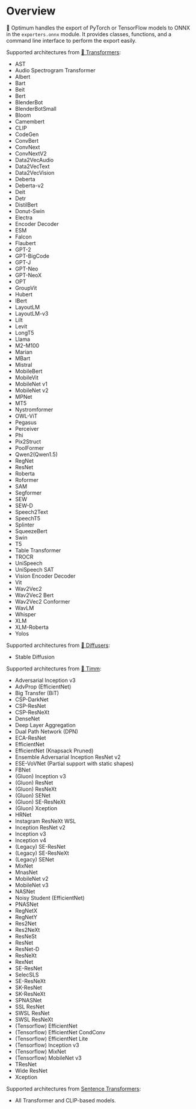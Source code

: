 <!--Copyright 2023 The HuggingFace Team. All rights reserved.

Licensed under the Apache License, Version 2.0 (the "License"); you may not use this file except in compliance with
the License. You may obtain a copy of the License at

http://www.apache.org/licenses/LICENSE-2.0

Unless required by applicable law or agreed to in writing, software distributed under the License is distributed on
an "AS IS" BASIS, WITHOUT WARRANTIES OR CONDITIONS OF ANY KIND, either express or implied. See the License for the
specific language governing permissions and limitations under the License.
-->

# Overview

🤗 Optimum handles the export of PyTorch or TensorFlow models to ONNX in the `exporters.onnx` module. It provides classes, functions, and a command line interface to perform the export easily.

Supported architectures from [🤗 Transformers](https://huggingface.co/docs/transformers/index):

- AST
- Audio Spectrogram Transformer
- Albert
- Bart
- Beit
- Bert
- BlenderBot
- BlenderBotSmall
- Bloom
- Camembert
- CLIP
- CodeGen
- ConvBert
- ConvNext
- ConvNextV2
- Data2VecAudio
- Data2VecText
- Data2VecVision
- Deberta
- Deberta-v2
- Deit
- Detr
- DistilBert
- Donut-Swin
- Electra
- Encoder Decoder
- ESM
- Falcon
- Flaubert
- GPT-2
- GPT-BigCode
- GPT-J
- GPT-Neo
- GPT-NeoX
- OPT
- GroupVit
- Hubert
- IBert
- LayoutLM
- LayoutLM-v3
- Lilt
- Levit
- LongT5
- Llama
- M2-M100
- Marian
- MBart
- Mistral
- MobileBert
- MobileVit
- MobileNet v1
- MobileNet v2
- MPNet
- MT5
- Nystromformer
- OWL-ViT
- Pegasus
- Perceiver
- Phi
- Pix2Struct
- PoolFormer
- Qwen2(Qwen1.5)
- RegNet
- ResNet
- Roberta
- Roformer
- SAM
- Segformer
- SEW
- SEW-D
- Speech2Text
- SpeechT5
- Splinter
- SqueezeBert
- Swin
- T5
- Table Transformer
- TROCR
- UniSpeech
- UniSpeech SAT
- Vision Encoder Decoder
- Vit
- Wav2Vec2
- Wav2Vec2 Bert
- Wav2Vec2 Conformer
- WavLM
- Whisper
- XLM
- XLM-Roberta
- Yolos

Supported architectures from [🤗 Diffusers](https://huggingface.co/docs/diffusers/index):
- Stable Diffusion

Supported architectures from [🤗 Timm](https://huggingface.co/docs/timm/index):
- Adversarial Inception v3
- AdvProp (EfficientNet)
- Big Transfer (BiT)
- CSP-DarkNet
- CSP-ResNet
- CSP-ResNeXt
- DenseNet
- Deep Layer Aggregation
- Dual Path Network (DPN)
- ECA-ResNet
- EfficientNet
- EfficientNet (Knapsack Pruned)
- Ensemble Adversarial Inception ResNet v2
- ESE-VoVNet (Partial support with static shapes)
- FBNet
- (Gluon) Inception v3
- (Gluon) ResNet
- (Gluon) ResNeXt
- (Gluon) SENet
- (Gluon) SE-ResNeXt
- (Gluon) Xception
- HRNet
- Instagram ResNeXt WSL
- Inception ResNet v2
- Inception v3
- Inception v4
- (Legacy) SE-ResNet
- (Legacy) SE-ResNeXt
- (Legacy) SENet
- MixNet
- MnasNet
- MobileNet v2
- MobileNet v3
- NASNet
- Noisy Student (EfficientNet)
- PNASNet
- RegNetX
- RegNetY
- Res2Net
- Res2NeXt
- ResNeSt
- ResNet
- ResNet-D
- ResNeXt
- RexNet
- SE-ResNet
- SelecSLS
- SE-ResNeXt
- SK-ResNet
- SK-ResNeXt
- SPNASNet
- SSL ResNet
- SWSL ResNet
- SWSL ResNeXt
- (Tensorflow) EfficientNet
- (Tensorflow) EfficientNet CondConv
- (Tensorflow) EfficientNet Lite
- (Tensorflow) Inception v3
- (Tensorflow) MixNet
- (Tensorflow) MobileNet v3
- TResNet
- Wide ResNet
- Xception

Supported architectures from [Sentence Transformers](https://github.com/UKPLab/sentence-transformers):
- All Transformer and CLIP-based models.
